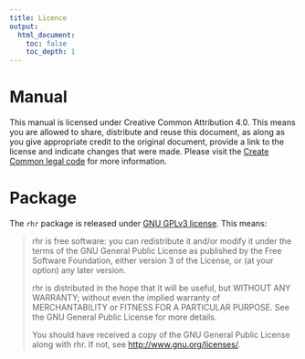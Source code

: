 ```yaml
---
title: Licence
output: 
  html_document:
    toc: false
    toc_depth: 1
---
```


# Manual
This manual is licensed under Creative Common Attribution 4.0. This means you are allowed to share, distribute and reuse this document, as along as you give appropriate credit to the original document, provide a link to the license and indicate changes that were made. Please visit the [Create Common legal code](http://creativecommons.org/licenses/by/4.0/legalcode) for more information.

# Package
The `rhr` package is released under [GNU GPLv3 license](http://www.gnu.org/copyleft/gpl.html). This means:

>    rhr is free software: you can redistribute it and/or modify
>    it under the terms of the GNU General Public License as published by
>    the Free Software Foundation, either version 3 of the License, or
>    (at your option) any later version.
>
>    rhr is distributed in the hope that it will be useful,
>    but WITHOUT ANY WARRANTY; without even the implied warranty of
>    MERCHANTABILITY or FITNESS FOR A PARTICULAR PURPOSE.  See the
>    GNU General Public License for more details.
>
>    You should have received a copy of the GNU General Public License
>    along with rhr.  If not, see <http://www.gnu.org/licenses/>.



